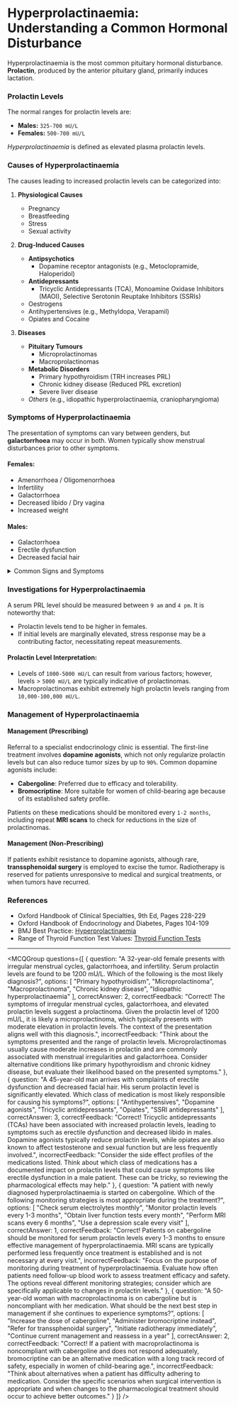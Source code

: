 
# Hyperprolactinaemia: Understanding a Common Hormonal Disturbance

Hyperprolactinaemia is the most common pituitary hormonal disturbance. **Prolactin**, produced by the anterior pituitary gland, primarily induces lactation.

### Prolactin Levels

The normal ranges for prolactin levels are:
- **Males:** `325-700 mU/L`
- **Females:** `500-700 mU/L`

*Hyperprolactinaemia* is defined as elevated plasma prolactin levels.

### Causes of Hyperprolactinaemia

The causes leading to increased prolactin levels can be categorized into:

1. **Physiological Causes**
   - Pregnancy
   - Breastfeeding
   - Stress
   - Sexual activity

2. **Drug-Induced Causes**
   - **Antipsychotics**
     - Dopamine receptor antagonists (e.g., Metoclopramide, Haloperidol)
   - **Antidepressants**
     - Tricyclic Antidepressants (TCA), Monoamine Oxidase Inhibitors (MAOI), Selective Serotonin Reuptake Inhibitors (SSRIs)
   - Oestrogens
   - Antihypertensives (e.g., Methyldopa, Verapamil)
   - Opiates and Cocaine

3. **Diseases**
   - **Pituitary Tumours**
     - Microprolactinomas
     - Macroprolactinomas
   - **Metabolic Disorders**
     - Primary hypothyroidism (TRH increases PRL)
     - Chronic kidney disease (Reduced PRL excretion)
     - Severe liver disease
   - *Others* (e.g., idiopathic hyperprolactinaemia, craniopharyngioma)

### Symptoms of Hyperprolactinaemia

The presentation of symptoms can vary between genders, but **galactorrhoea** may occur in both. Women typically show menstrual disturbances prior to other symptoms.

#### **Females:**
- Amenorrhoea / Oligomenorrhoea
- Infertility
- Galactorrhoea
- Decreased libido / Dry vagina
- Increased weight

#### **Males:**
- Galactorrhoea
- Erectile dysfunction
- Decreased facial hair

<details>
<summary>Common Signs and Symptoms</summary>

- **Females:**
  - Menstrual disturbances
  - Galactorrhoea
  - Infertility
  - Weight gain

- **Males:**
  - Galactorrhoea
  - Erectile dysfunction
  - Decreased libido
</details>

### Investigations for Hyperprolactinaemia

A serum PRL level should be measured between `9 am` and `4 pm`. It is noteworthy that:
- Prolactin levels tend to be higher in females.
- If initial levels are marginally elevated, stress response may be a contributing factor, necessitating repeat measurements.

#### Prolactin Level Interpretation:
- Levels of `1000-5000 mU/L` can result from various factors; however, levels > `5000 mU/L` are typically indicative of prolactinomas.
- Macroprolactinomas exhibit extremely high prolactin levels ranging from `10,000-100,000 mU/L`.

### Management of Hyperprolactinaemia

#### Management (Prescribing)

Referral to a specialist endocrinology clinic is essential. The first-line treatment involves **dopamine agonists**, which not only regularize prolactin levels but can also reduce tumor sizes by up to `90%`. Common dopamine agonists include:
- **Cabergoline**: Preferred due to efficacy and tolerability.
- **Bromocriptine**: More suitable for women of child-bearing age because of its established safety profile.

Patients on these medications should be monitored every `1-2 months`, including repeat **MRI scans** to check for reductions in the size of prolactinomas.

#### Management (Non-Prescribing)

If patients exhibit resistance to dopamine agonists, although rare, **transsphenoidal surgery** is employed to excise the tumor. Radiotherapy is reserved for patients unresponsive to medical and surgical treatments, or when tumors have recurred.

### References

- Oxford Handbook of Clinical Specialties, 9th Ed, Pages 228-229
- Oxford Handbook of Endocrinology and Diabetes, Pages 104-109
- BMJ Best Practice: [Hyperprolactinaemia](https://bestpractice.bmj.com/topics/en-gb/538)
- Range of Thyroid Function Test Values: [Thyroid Function Tests](https://www.btf-thyroid.org/thyroid-function-tests)

---

<MCQGroup questions={[
  {
    question: "A 32-year-old female presents with irregular menstrual cycles, galactorrhoea, and infertility. Serum prolactin levels are found to be 1200 mU/L. Which of the following is the most likely diagnosis?",
    options: [
      "Primary hypothyroidism",
      "Microprolactinoma",
      "Macroprolactinoma",
      "Chronic kidney disease",
      "Idiopathic hyperprolactinaemia"
    ],
    correctAnswer: 2,
    correctFeedback: "Correct! The symptoms of irregular menstrual cycles, galactorrhoea, and elevated prolactin levels suggest a prolactinoma. Given the prolactin level of 1200 mU/L, it is likely a microprolactinoma, which typically presents with moderate elevation in prolactin levels. The context of the presentation aligns well with this diagnosis.",
    incorrectFeedback: "Think about the symptoms presented and the range of prolactin levels. Microprolactinomas usually cause moderate increases in prolactin and are commonly associated with menstrual irregularities and galactorrhoea. Consider alternative conditions like primary hypothyroidism and chronic kidney disease, but evaluate their likelihood based on the presented symptoms."
  },
  {
    question: "A 45-year-old man arrives with complaints of erectile dysfunction and decreased facial hair. His serum prolactin level is significantly elevated. Which class of medication is most likely responsible for causing his symptoms?",
    options: [
      "Antihypertensives",
      "Dopamine agonists",
      "Tricyclic antidepressants",
      "Opiates",
      "SSRI antidepressants"
    ],
    correctAnswer: 3,
    correctFeedback: "Correct! Tricyclic antidepressants (TCAs) have been associated with increased prolactin levels, leading to symptoms such as erectile dysfunction and decreased libido in males. Dopamine agonists typically reduce prolactin levels, while opiates are also known to affect testosterone and sexual function but are less frequently involved.",
    incorrectFeedback: "Consider the side effect profiles of the medications listed. Think about which class of medications has a documented impact on prolactin levels that could cause symptoms like erectile dysfunction in a male patient. These can be tricky, so reviewing the pharmacological effects may help."
  },
  {
    question: "A patient with newly diagnosed hyperprolactinaemia is started on cabergoline. Which of the following monitoring strategies is most appropriate during the treatment?",
    options: [
      "Check serum electrolytes monthly",
      "Monitor prolactin levels every 1-3 months",
      "Obtain liver function tests every month",
      "Perform MRI scans every 6 months",
      "Use a depression scale every visit"
    ],
    correctAnswer: 1,
    correctFeedback: "Correct! Patients on cabergoline should be monitored for serum prolactin levels every 1-3 months to ensure effective management of hyperprolactinaemia. MRI scans are typically performed less frequently once treatment is established and is not necessary at every visit.",
    incorrectFeedback: "Focus on the purpose of monitoring during treatment of hyperprolactinaemia. Evaluate how often patients need follow-up blood work to assess treatment efficacy and safety. The options reveal different monitoring strategies; consider which are specifically applicable to changes in prolactin levels."
  },
  {
    question: "A 50-year-old woman with macroprolactinoma is on cabergoline but is noncompliant with her medication. What should be the next best step in management if she continues to experience symptoms?",
    options: [
      "Increase the dose of cabergoline",
      "Administer bromocriptine instead",
      "Refer for transsphenoidal surgery",
      "Initiate radiotherapy immediately",
      "Continue current management and reassess in a year"
    ],
    correctAnswer: 2,
    correctFeedback: "Correct! If a patient with macroprolactinoma is noncompliant with cabergoline and does not respond adequately, bromocriptine can be an alternative medication with a long track record of safety, especially in women of child-bearing age.",
    incorrectFeedback: "Think about alternatives when a patient has difficulty adhering to medication. Consider the specific scenarios when surgical intervention is appropriate and when changes to the pharmacological treatment should occur to achieve better outcomes."
  }
]} />